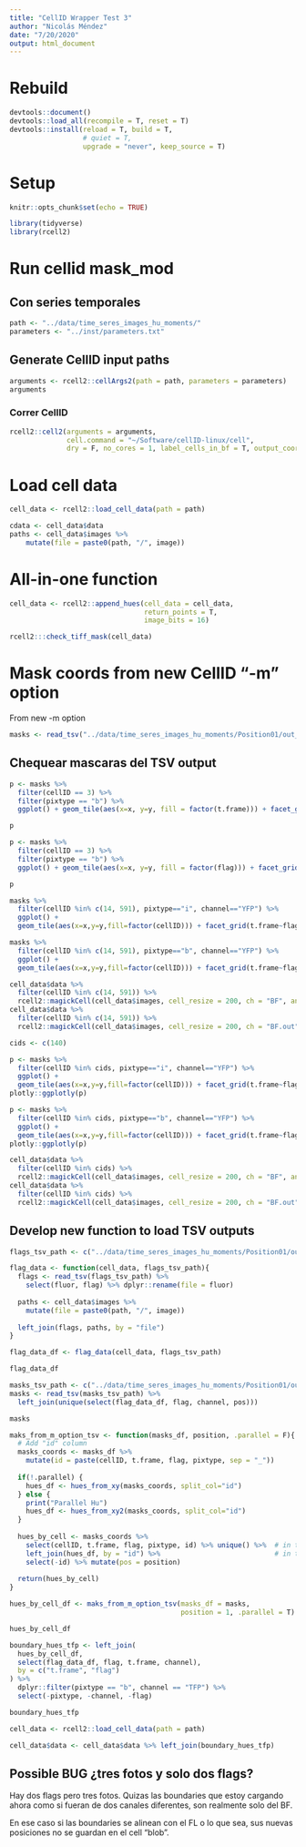 ```yaml
---
title: "CellID Wrapper Test 3"
author: "Nicolás Méndez"
date: "7/20/2020"
output: html_document
---
```


# Rebuild

```r
devtools::document()
devtools::load_all(recompile = T, reset = T)
devtools::install(reload = T, build = T,
                  # quiet = T,
                  upgrade = "never", keep_source = T)
```

# Setup

```r
knitr::opts_chunk$set(echo = TRUE)

library(tidyverse)
library(rcell2)
```

# Run cellid mask_mod

## Con series temporales

```r
path <- "../data/time_seres_images_hu_moments/"
parameters <- "../inst/parameters.txt"
```

## Generate CellID input paths

```r
arguments <- rcell2::cellArgs2(path = path, parameters = parameters)
arguments
```

### Correr CellID

```r
rcell2::cell2(arguments = arguments, 
              cell.command = "~/Software/cellID-linux/cell",
              dry = F, no_cores = 1, label_cells_in_bf = T, output_coords_to_tsv = T)
```

# Load cell data

```r
cell_data <- rcell2::load_cell_data(path = path)
```

```r
cdata <- cell_data$data
paths <- cell_data$images %>% 
    mutate(file = paste0(path, "/", image))
```

# All-in-one function

```r
cell_data <- rcell2::append_hues(cell_data = cell_data, 
                                 return_points = T, 
                                 image_bits = 16)

rcell2:::check_tiff_mask(cell_data)
```

# Mask coords from new CellID "-m" option

From new -m option

```r
masks <- read_tsv("../data/time_seres_images_hu_moments/Position01/out_all_masks.tsv")
```

## Chequear mascaras del TSV output

```r
p <- masks %>% 
  filter(cellID == 3) %>%
  filter(pixtype == "b") %>%
  ggplot() + geom_tile(aes(x=x, y=y, fill = factor(t.frame))) + facet_grid(flag~pixtype)

p
```

```r
p <- masks %>% 
  filter(cellID == 3) %>%
  filter(pixtype == "b") %>%
  ggplot() + geom_tile(aes(x=x, y=y, fill = factor(flag))) + facet_grid(t.frame~pixtype)

p
```
```r
masks %>% 
  filter(cellID %in% c(14, 591), pixtype=="i", channel=="YFP") %>% 
  ggplot() + 
  geom_tile(aes(x=x,y=y,fill=factor(cellID))) + facet_grid(t.frame~flag)

masks %>% 
  filter(cellID %in% c(14, 591), pixtype=="b", channel=="YFP") %>% 
  ggplot() + 
  geom_tile(aes(x=x,y=y,fill=factor(cellID))) + facet_grid(t.frame~flag)

cell_data$data %>%
  filter(cellID %in% c(14, 591)) %>%
  rcell2::magickCell(cell_data$images, cell_resize = 200, ch = "BF", annotation_params = NULL)
cell_data$data %>%
  filter(cellID %in% c(14, 591)) %>%
  rcell2::magickCell(cell_data$images, cell_resize = 200, ch = "BF.out")
```

```r
cids <- c(140)

p <- masks %>% 
  filter(cellID %in% cids, pixtype=="i", channel=="YFP") %>% 
  ggplot() + 
  geom_tile(aes(x=x,y=y,fill=factor(cellID))) + facet_grid(t.frame~flag)
plotly::ggplotly(p)

p <- masks %>% 
  filter(cellID %in% cids, pixtype=="b", channel=="YFP") %>% 
  ggplot() + 
  geom_tile(aes(x=x,y=y,fill=factor(cellID))) + facet_grid(t.frame~flag)
plotly::ggplotly(p)

cell_data$data %>%
  filter(cellID %in% cids) %>%
  rcell2::magickCell(cell_data$images, cell_resize = 200, ch = "BF", annotation_params = NULL)
cell_data$data %>%
  filter(cellID %in% cids) %>%
  rcell2::magickCell(cell_data$images, cell_resize = 200, ch = "BF.out")
```

## Develop new function to load TSV outputs

```r
flags_tsv_path <- c("../data/time_seres_images_hu_moments/Position01/out_bf_fl_mapping")

flag_data <- function(cell_data, flags_tsv_path){
  flags <- read_tsv(flags_tsv_path) %>% 
    select(fluor, flag) %>% dplyr::rename(file = fluor)
  
  paths <- cell_data$images %>% 
    mutate(file = paste0(path, "/", image))
  
  left_join(flags, paths, by = "file")
}

flag_data_df <- flag_data(cell_data, flags_tsv_path)

flag_data_df
```

```r
masks_tsv_path <- c("../data/time_seres_images_hu_moments/Position01/out_all_masks.tsv")
masks <- read_tsv(masks_tsv_path) %>% 
  left_join(unique(select(flag_data_df, flag, channel, pos)))

masks
```


```r
maks_from_m_option_tsv <- function(masks_df, position, .parallel = F){
  # Add "id" column
  masks_coords <- masks_df %>% 
    mutate(id = paste(cellID, t.frame, flag, pixtype, sep = "_"))
  
  if(!.parallel) {
    hues_df <- hues_from_xy(masks_coords, split_col="id")
  } else {
    print("Parallel Hu")
    hues_df <- hues_from_xy2(masks_coords, split_col="id")
  }
  
  hues_by_cell <- masks_coords %>% 
    select(cellID, t.frame, flag, pixtype, id) %>% unique() %>%  # in test: 3208 rows
    left_join(hues_df, by = "id") %>%                            # in test: 3208 rows too :)
    select(-id) %>% mutate(pos = position)
  
  return(hues_by_cell)
}

hues_by_cell_df <- maks_from_m_option_tsv(masks_df = masks,
                                          position = 1, .parallel = T)

hues_by_cell_df
```

```r
boundary_hues_tfp <- left_join(
  hues_by_cell_df,
  select(flag_data_df, flag, t.frame, channel), 
  by = c("t.frame", "flag")
) %>% 
  dplyr::filter(pixtype == "b", channel == "TFP") %>% 
  select(-pixtype, -channel, -flag)

boundary_hues_tfp
```


```r
cell_data <- rcell2::load_cell_data(path = path)

cell_data$data <- cell_data$data %>% left_join(boundary_hues_tfp)
```

## Possible BUG ¿tres fotos y solo dos flags?

Hay dos flags pero tres fotos. Quizas las boundaries que estoy cargando ahora como si fueran de dos canales diferentes, son realmente solo del BF.

En ese caso si las boundaries se alinean con el FL o lo que sea, sus nuevas posiciones no se guardan en el cell "blob".
